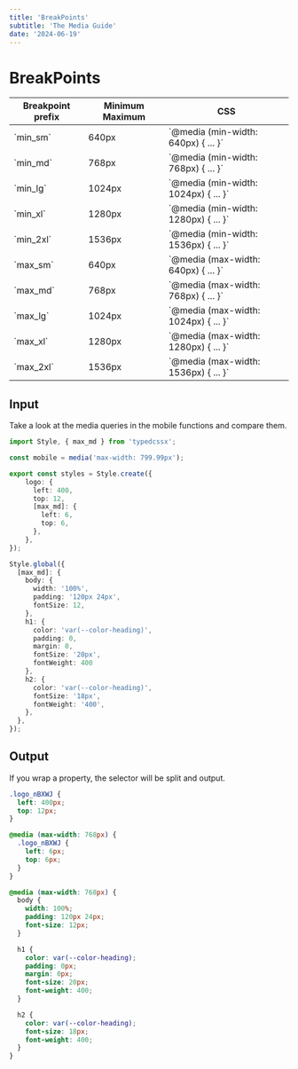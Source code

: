 ```yaml
---
title: 'BreakPoints'
subtitle: 'The Media Guide'
date: '2024-06-19'
---
```


<TocBot />

# BreakPoints

| Breakpoint prefix   | Minimum Maximum | CSS                                               |
|---------------------|-----------------|---------------------------------------------------|
| \`min_sm\`          | 640px           | \`@media (min-width: 640px) \{ ... }\` |
| \`min_md\`          | 768px           | \`@media (min-width: 768px) \{ ... }\` |
| \`min_lg\`          | 1024px          | \`@media (min-width: 1024px) \{ ... }\`|
| \`min_xl\`          | 1280px          | \`@media (min-width: 1280px) \{ ... }\`|
| \`min_2xl\`         | 1536px          | \`@media (min-width: 1536px) \{ ... }\`|
| \`max_sm\`          | 640px           | \`@media (max-width: 640px) \{ ... }\` |
| \`max_md\`          | 768px           | \`@media (max-width: 768px) \{ ... }\` |
| \`max_lg\`          | 1024px          | \`@media (max-width: 1024px) \{ ... }\`|
| \`max_xl\`          | 1280px          | \`@media (max-width: 1280px) \{ ... }\`|
| \`max_2xl\`         | 1536px          | \`@media (max-width: 1536px) \{ ... }\`|


## Input
Take a look at the media queries in the mobile functions and compare them.
```ts title="style.css.ts"
import Style, { max_md } from 'typedcssx';

const mobile = media('max-width: 799.99px');

export const styles = Style.create({
    logo: {
      left: 400,
      top: 12,
      [max_md]: {
        left: 6,
        top: 6,
      },
    },
});

Style.global({
  [max_md]: {
    body: {
      width: '100%',
      padding: '120px 24px',
      fontSize: 12,
    },
    h1: {
      color: 'var(--color-heading)',
      padding: 0,
      margin: 0,
      fontSize: '20px',
      fontWeight: 400
    },
    h2: {
      color: 'var(--color-heading)',
      fontSize: '18px',
      fontWeight: '400',
    },
  },
});
```

## Output
If you wrap a property, the selector will be split and output.
```css title="css"
.logo_nBXWJ {
  left: 400px;
  top: 12px;
}

@media (max-width: 768px) {
  .logo_nBXWJ {
    left: 6px;
    top: 6px;
  }
}

@media (max-width: 768px) {
  body {
    width: 100%;
    padding: 120px 24px;
    font-size: 12px;
  }

  h1 {
    color: var(--color-heading);
    padding: 0px;
    margin: 0px;
    font-size: 20px;
    font-weight: 400;
  }

  h2 {
    color: var(--color-heading);
    font-size: 18px;
    font-weight: 400;
  }
}
```